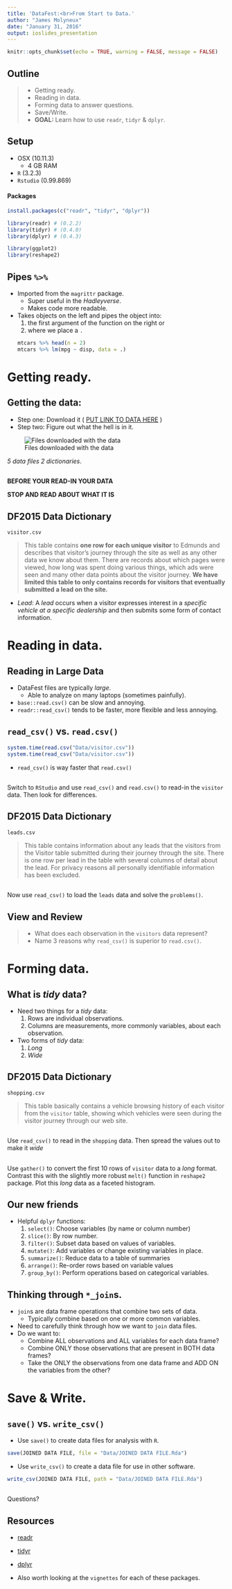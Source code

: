 ```yaml
---
title: 'DataFest:<br>From Start to Data.'
author: "James Molyneux"
date: "January 31, 2016"
output: ioslides_presentation
---
```


```r
knitr::opts_chunk$set(echo = TRUE, warning = FALSE, message = FALSE)
```

## Outline

> - Getting ready.
> - Reading in data.
> - Forming data to answer questions.
> - Save/Write.
> - **GOAL: ** Learn how to use `readr`, `tidyr` & `dplyr`.

## Setup

- OSX (10.11.3)
    - 4 GB RAM
- `R` (3.2.3)
- `Rstudio` (0.99.869)

#### Packages

```r
install.packages(c("readr", "tidyr", "dplyr"))
```

```r
library(readr) # (0.2.2)
library(tidyr) # (0.4.0)
library(dplyr) # (0.4.3)
```

```r
library(ggplot2)
library(reshape2)
```



## Pipes `%>%`

- Imported from the `magrittr` package.
    - Super useful in the _Hadleyverse_.
    - Makes code more readable.
- Takes objects on the left and pipes the object into:
    (1) the first argument of the function on the right or 
    (2) where we place a `.`
```r
mtcars %>% head(n = 2)
mtcars %>% lm(mpg ~ disp, data = .)
```


# Getting ready.

## Getting the data:

- Step one: Download it ( [PUT LINK TO DATA HERE]() )
- Step two: Figure out what the hell is in it.

![Files downloaded with the data](Images/Data Files.png)

_5 data files 2 dictionaries_.

## {.flexbox .vcenter}

**BEFORE YOUR READ-IN YOUR DATA**

**STOP AND READ ABOUT WHAT IT IS**

## DF2015 Data Dictionary

`visitor.csv`

> This table contains **one row for each unique visitor** to Edmunds and describes that visitor's journey through the site as well as any other data we know about them.  There are records about which pages were viewed, how long was spent doing various things, which ads were seen and many other data points about the visitor journey.  **We have limited this table to only contains records for visitors that eventually submitted a lead on the site.**

- _Lead_: A _lead_ occurs when a visitor expresses interest in a _specific vehicle at a specific dealership_ and then submits some form of contact information.

<!--
## DF2015 Data Dictionary

`shopping.csv`

> This table basically contains a vehicle browsing history of each visitor from the `visitor` table, showing which vehicles were seen during the visitor journey through our web site.


## DF2015 Data Dictionary

`configuration.csv`

> This table is all options that a user selects when looking for a specific price on a certain vehicle.  For example, color, sun roof, audio system etc. The k\_uuid is the variable to denote the single configuration.  So if one visitor\_key has 3 unique k\_uuids then they completed the configuration process three times and all the options with the same k_uuid were selected for that single configuration.


## DF2015 Data Dictionary

`transactions.csv`

> Some Edmunds' Dealer partners provide us with confirmation that Edmunds visitors who submitted leads then actually purchased a vehicle from the dealership where the lead was sent.  This table contains detailed information about those purchases.  There is one row per transaction with several columns of detail, including date, vehicle data and some customer data.  For privacy reasons all personally identifiable information has been excluded.
-->

# Reading in data.

## Reading in Large Data

- DataFest files are typically _large_.
    - Able to analyze on many laptops (sometimes painfully).
- `base::read.csv()` can be slow and annoying.
- `readr::read_csv()` tends to be faster, more flexible and less annoying.

## `read_csv()` vs. `read.csv()`

```r
system.time(read.csv("Data/visitor.csv"))
system.time(read_csv("Data/visitor.csv"))
```

- `read_csv()` is way faster that `read.csv()`


## {.flexbox .vcenter}

Switch to `RStudio` and use `read_csv()` and `read.csv()` to read-in the `visitor` data. Then look for differences.


## DF2015 Data Dictionary

`leads.csv`

> This table contains information about any leads that the visitors from the Visitor table submitted during their journey through the site. There is one row per lead in the table with several columns of detail about the lead.  For privacy reasons all personally identifiable information has been excluded.


## {.flexbox .vcenter}

Now use `read_csv()` to load the `leads` data and solve the `problems()`.


## View and Review

> - What does each observation in the `visitors` data represent?
> - Name 3 reasons why `read_csv()` is superior to `read.csv()`.


# Forming data.

## What is _tidy_ data?

- Need two things for a _tidy_ data:
    1. Rows are individual observations.
    2. Columns are measurements, more commonly variables, about each observation.
- Two forms of _tidy_ data:
    1. _Long_
    2. _Wide_


## DF2015 Data Dictionary

`shopping.csv`

> This table basically contains a vehicle browsing history of each visitor from the `visitor` table, showing which vehicles were seen during the visitor journey through our web site.


## {.flexbox .vcenter}

Use `read_csv()` to read in the `shopping` data. Then spread the values out to make it _wide_

## {.flexbox .vcenter}

Use `gather()` to convert the first 10 rows of `visitor` data to a _long_ format. Contrast this with the slightly more robust `melt()` function in `reshape2` package. Plot this _long_ data as a faceted histogram.

## Our new friends

- Helpful `dplyr` functions:
    1. `select()`: Choose variables (by name or column number)
    2. `slice()`: By row number.
    3. `filter()`: Subset data based on values of variables.
    4. `mutate()`: Add variables or change existing variables in place.
    5. `summarize()`: Reduce data to a table of summaries
    6. `arrange()`: Re-order rows based on variable values
    7. `group_by()`: Perform operations based on categorical variables.
    
    
## {.flexbox .vcenter}




## Thinking through `*_join`s.

- `join`s are data frame operations that combine two sets of data.
    - Typically combine based on one or more common variables.
- Need to carefully think through how we want to `join` data files.
- Do we want to:
    - Combine ALL observations and ALL variables for each data frame?
    - Combine ONLY those observations that are present in BOTH data frames?
    - Take the ONLY the observations from one data frame and ADD ON the variables from the other?


# Save & Write.

## `save()` vs. `write_csv()`

- Use `save()` to create data files for analysis with `R`.
```r
save(JOINED DATA FILE, file = "Data/JOINED DATA FILE.Rda")
```

- Use `write_csv()` to create a data file for use in other software.
```r
write_csv(JOINED DATA FILE, path = "Data/JOINED DATA FILE.Rda")
```


## {.flexbox .vcenter}

Questions?

## Resources

- [readr](https://github.com/hadley/readr)
- [tidyr](https://github.com/hadley/tidyr)
- [dplyr](https://github.com/hadley/dplyr)

- Also worth looking at the `vignettes` for each of these packages.